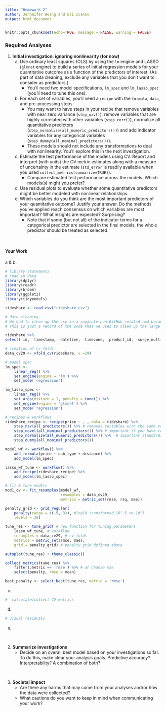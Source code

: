 ```yaml
---
title: "Homework 2"
author: Jennnifer Huang and Eli Ivanov
output: html_document
---
```



```r
knitr::opts_chunk$set(echo=TRUE, message = FALSE, warning = FALSE)
```

### Required Analyses {-}

1. **Initial investigation: ignoring nonlinearity (for now)**
    a. Use ordinary least squares (OLS) by using the `lm` engine and LASSO (`glmnet` engine) to build  a series of initial regression models for your quantitative outcome as a function of the predictors of interest. (As part of data cleaning, exclude any variables that you don't want to consider as predictors.)
        - You'll need two model specifications, `lm_spec` and `lm_lasso_spec` (you'll need to tune this one).
    b. For each set of variables, you'll need a `recipe` with the `formula`, `data`, and pre-processing steps
        - You may want to have steps in your recipe that remove variables with near zero variance (`step_nzv()`), remove variables that are highly correlated with other variables (`step_corr()`), normalize all quantitative predictors (`step_normalize(all_numeric_predictors())`) and add indicator variables for any categorical variables (`step_dummy(all_nominal_predictors())`).
        - These models should not include any transformations to deal with nonlinearity. You'll explore this in the next investigation.
    c. Estimate the test performance of the models using CV. Report and interpret (with units) the CV metric estimates along with a measure of uncertainty in the estimate (`std_error` is readily available when you used `collect_metrics(summarize=TRUE)`).
        - Compare estimated test performance across the models. Which models(s) might you prefer?
    d. Use residual plots to evaluate whether some quantitative predictors might be better modeled with nonlinear relationships.
    e. Which variables do you think are the most important predictors of your quantitative outcome? Justify your answer. Do the methods you've applied reach consensus on which variables are most important? What insights are expected? Surprising?
        - Note that if some (but not all) of the indicator terms for a categorical predictor are selected in the final models, the whole predictor should be treated as selected.

<br>

#### Your Work {-}

a & b.

```r
# library statements 
# read in data
library(dplyr)
library(readr)
library(broom)
library(ggplot2)
library(tidymodels)

rideshare <- read.csv("rideshare.csv")
```

```r
# data cleaning
# We had to clean up the csv in a separate non-GitHub related rmd because file was too big
# This is just a record of the code that we used to clean up the large data set

rideshare %>%
select(-id, -timestamp, -datetime, -timezone, -product_id, -surge_multiplier, -apparentTemperature, -long_summary,  -precipIntensity, -windGustTime, -temperatureHigh, -temperatureHighTime, -temperatureLow, -temperatureLowTime, -apparentTemperatureHigh, -apparentTemperatureHighTime, -apparentTemperatureLow, -apparentTemperatureLowTime, -icon, -dewPoint, -pressure, -windBearing, -cloudCover, -uvIndex, -visibility.1, -ozone, -sunriseTime, -sunsetTime, -moonPhase, -precipIntensityMax, -uvIndexTime, -temperatureMin, -temperatureMinTime, -temperatureMax, -temperatureMaxTime, -apparentTemperatureMin, -apparentTemperatureMax, -apparentTemperatureMinTime, -apparentTemperatureMaxTime)

```

```r
# creation of cv folds
data_cv29 <- vfold_cv(rideshare, v =29)
```

```r
# model spec
lm_spec <-
    linear_reg() %>%
    set_engine(engine = 'lm') %>%
    set_mode('regression')

lm_lasso_spec <-
    linear_reg() %>%
    set_args(mixture = 1, penalty = tune()) %>%
    set_engine(engine = 'glmnet') %>%
    set_mode('regression')
```

```r
# recipes & workflows
rideshare_recipe <- recipe(price ~ . , data = rideshare) %>%
    step_nzv(all_predictors()) %>% # removes variables with the same value
    step_novel(all_nominal_predictors()) %>% # important if you have rare categorical variables
    step_normalize(all_numeric_predictors()) %>%  # important standardization step for LASSO
    step_dummy(all_nominal_predictors())

model_wf <- workflow() %>%
    add_formula(price ~ cab_type + distance) %>%
    add_model(lm_spec)

lasso_wf_tune <- workflow() %>%
    add_recipe(rideshare_recipe) %>%
    add_model(lm_lasso_spec)
```

```r
# fit & tune models
mod1_cv <- fit_resamples(model_wf,
                         resamples = data_cv29,
                         metrics = metric_set(rmse, rsq, mae))

penalty_grid <- grid_regular(
    penalty(range = c(-5, 3)), #log10 transformed 10^-5 to 10^3
    levels = 30)

tune_res <- tune_grid( # new function for tuning parameters
    lasso_wf_tune, # workflow
    resamples = data_cv29, # cv folds
    metrics = metric_set(rmse, mae),
    grid = penalty_grid) # penalty grid defined above

autoplot(tune_res) + theme_classic()

collect_metrics(tune_res) %>%
    filter(.metric == 'rmse') %>% # or choose mae
    select(penalty, rmse = mean)

best_penalty <- select_best(tune_res, metric = 'rmse')
```

c.

```r
#  calculate/collect CV metrics

```

 
d.

```r
# visual residuals

```

e.

<br>

2. **Summarize investigations**
    - Decide on an overall best model based on your investigations so far. To do this, make clear your analysis goals. Predictive accuracy? Interpretability? A combination of both?



<br>

3. **Societal impact**
    - Are there any harms that may come from your analyses and/or how the data were collected?
    - What cautions do you want to keep in mind when communicating your work?


